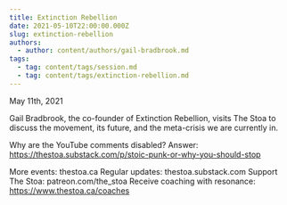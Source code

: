 ```yaml
---
title: Extinction Rebellion
date: 2021-05-10T22:00:00.000Z
slug: extinction-rebellion
authors:
  - author: content/authors/gail-bradbrook.md
tags:
  - tag: content/tags/session.md
  - tag: content/tags/extinction-rebellion.md
---
```


May 11th, 2021

Gail Bradbrook, the co-founder of Extinction Rebellion, visits The Stoa to discuss the movement, its future, and the meta-crisis we are currently in.

Why are the YouTube comments disabled? Answer: https://thestoa.substack.com/p/stoic-punk-or-why-you-should-stop

More events: thestoa.ca
Regular updates: thestoa.substack.com
Support The Stoa: patreon.com/the_stoa
Receive coaching with resonance: https://www.thestoa.ca/coaches
